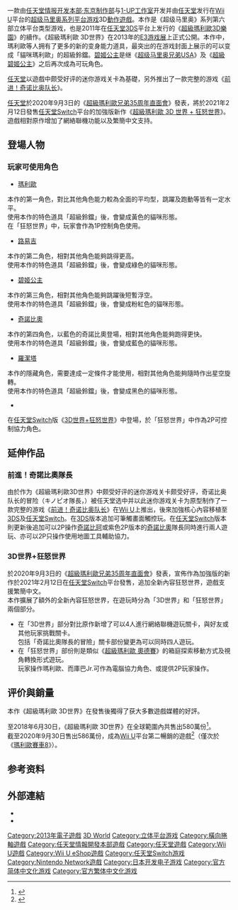 {{distinguish|超級瑪利歐世界}}
{{For|[[任天堂Switch|任天堂Switch]]版本的'''狂怒世界'''部分|超級瑪利歐3D世界+狂怒世界}}
{{NoteTA
|G1=Games
|G2=Mario
|1=zh-hk:瑪利歐;zh-tw:瑪利歐;zh-cn:马力欧;
|2=zh-hk:碧姫公主;zh-tw:碧姫公主;zh-cn:桃花公主;
}}
{{Infobox VG
|title= 超級瑪利歐3D世界
|japanese= スーパーマリオ 3Dワールド
|english= Super Mario 3D World
|image= File:Super Mario 3D World.jpg
|caption= Wii U北美版封面
|developer= [[任天堂情報開發本部|任天堂情報開發本部东京制作部]]<br>[[1-UP工作室|1-UP工作室]]
|publisher= [[任天堂|任天堂]]
|distributor= 
|director = 林田宏一<ref>{{cite web|url=http://www.ign.com/articles/2013/06/11/e3-2013-why-nintendo-didnt-make-mario-galaxy-3 |title=E3 2013: Why Nintendo Didn't Make Mario Galaxy 3 |publisher=IGN |date= |accessdate=2014-05-24}}</ref>、元仓健太<ref>{{cite web|url=http://www.nintendo.co.jp/wiiu/interview/ardj/vol1/index.html |title=社長が訊く『スーパーマリオ ３Ｄワールド』 |publisher=Nintendo |date= |accessdate=2014-05-24}}</ref>
|producer = [[小泉歡晃|小泉歡晃]]
|composer = 横田真人、{{lj|峰岸透}}<br>岩田恭明<ref>{{cite web|url=http://www.destructoid.com/super-mario-3d-world-composers-talks-cats-dogs-and-more-264473.phtml |title=Super Mario 3D World composers talk cats, dogs, and more |publisher=Destructoid |date= |accessdate=2014-05-24}}</ref>、[[近藤浩治|近藤浩治]]<ref>{{cite web|url=http://www.destructoid.com/super-mario-3d-world-reunites-mario-galaxy-composers-256073.phtml|title=Super Mario 3D World reunites Mario Galaxy composers|publisher=Destructoid|first=Jayson|last=Napolitano|accessdate=2014-05-24}}</ref>
|designer= 
|series= [[超級瑪利歐系列|超級瑪利歐系列]]
|engine= 
|released='''Wii U'''{{Vgrelease|JP|2013年11月21日|NA|2013年11月22日|EU|2013年11月29日}}'''任天堂Switch'''{{vgr|WW|2021年2月12日}}
|genre= [[平台游戏|平台]]
|modes= [[单人游戏|单人]]、[[多人游戏|多人]]（2～4人）
|platforms= [[Wii_U|Wii U]]、[[任天堂Switch|任天堂Switch]]（[[超級瑪利歐3D世界+狂怒世界|+狂怒世界]]）
}}

{{Vgname|超級瑪利歐 3D世界|ja=スーパーマリオ 3Dワールド|en=Super Mario 3D World}}一款由[[任天堂情报开发本部|任天堂情报开发本部·东京制作部]]与[[1-UP工作室|1-UP工作室]]开发并由[[任天堂|任天堂]]发行在[[Wii_U|Wii U]]平台的[[超级马里奥系列|超级马里奥系列]][[平台动作游戏|平台游戏]]3D[[動作遊戲|動作遊戲]]。本作是《超级马里奥》系列第六部立体平台类型游戏，也是2011年在[[任天堂3DS|任天堂3DS]]平台上发行的《[[超級瑪利歐3D樂園|超級瑪利歐3D樂園]]》的續作。《超級瑪利歐 3D世界》在2013年的[[E3游戏展|E3游戏展]]上正式公開。本作中，瑪利歐等人拥有了更多的新的变身能力道具，最突出的在游戏封面上展示的可以变成「貓咪瑪利歐」的超級鈴鐺。[[碧姬公主|碧姬公主]]是继《[[超级马里奥兄弟USA|超级马里奥兄弟USA]]》及《[[超級碧姬公主|超級碧姬公主]]》之后再次成為可玩角色。

[[任天堂|任天堂]]以遊戲中颇受好评的迷你游戏关卡為基礎，另外推出了一款完整的游戏《[[前进！奇诺比奥队长|前进！奇诺比奥队长]]》。

[[任天堂|任天堂]]於2020年9月3日的《[[任天堂直面会|超級瑪利歐兄弟35周年直面會]]》發表，將於2021年2月12日發售[[任天堂Switch|任天堂Switch]]平台的加強版新作《[[超級瑪利歐3D世界+狂怒世界|超級瑪利歐 3D 世界 + 狂怒世界]]》。遊戲相對原作增加了網絡聯機功能以及繁簡中文支持。

== 登場人物 ==
=== 玩家可使用角色 ===
*[[瑪利歐|瑪利歐]] {{lang|ja|（Mario マリオ）}}
本作的第一角色，對比其他角色能力較為全面的平均型，跳躍及跑動等皆有一定水平。<br>
使用本作的特色道具「超級鈴鐺」後，會變成黃色的貓咪形態。<br>
在「狂怒世界」中，玩家會作為1P控制角色使用。
*[[路易吉|路易吉]] {{lang|ja|（Luigi ルイージ）}}
本作的第二角色，相對其他角色能夠跳得更高。<br>
使用本作的特色道具「超級鈴鐺」後，會變成綠色的貓咪形態。
*[[碧姬公主|碧姬公主]] {{lang|ja|（Princess Peach ピーチ姫）}}
本作的第三角色，相對其他角色能夠跳躍後短暫浮空。<br>
使用本作的特色道具「超級鈴鐺」後，會變成粉紅色的貓咪形態。
*[[奇諾比奧|奇諾比奧]] {{lang|ja|（Toad/Kinopio キノピオ）}}
本作的第四角色，以藍色的奇諾比奧登場，相對其他角色能夠跑得更快。<br>
使用本作的特色道具「超級鈴鐺」後，會變成藍色的貓咪形態。
*[[羅潔塔|羅潔塔]] {{lang|ja|（Rosalina/Rosetta ロゼッタ）}}
本作的隱藏角色，需要達成一定條件才能使用，相對其他角色能夠隨時作出星空旋轉。<br>
使用本作的特色道具「超級鈴鐺」後，會變成黑色的貓咪形態。
*{{le|庫巴Jr.|Bowser Jr.}} {{lang|ja|（Bowser Jr./Koopa Jr. クッパ Jr.）}}
在[[任天堂Switch|任天堂Switch]]版《[[超級瑪利歐3D世界+狂怒世界|3D世界+狂怒世界]]》中登場，於「狂怒世界」中作為2P可控制協力角色。

== 延伸作品 ==
=== 前進！奇諾比奧隊長 ===
{{main|前进！奇诺比奥队长}}

由於作为《超級瑪利歐3D世界》中颇受好评的迷你游戏关卡颇受好评，奇诺比奥队长的冒险（キノピオ隊長，{{lang|en|Captain Toad}}）被任天堂选中并以此迷你游戏关卡为原型制作了一款完整的游戏《[[前进！奇诺比奥队长|前进！奇诺比奥队长]]》在[[Wii_U|Wii U]]上推出，後來加強核心內容移植至[[3DS|3DS]]及[[任天堂Switch|任天堂Switch]]。在[[3DS|3DS]]版本追加可筆觸畫面觸控玩。在[[任天堂Switch|任天堂Switch]]版本則更新後追加可以2P操作[[奇諾比珂|奇諾比珂]]或紫色2P版本的[[奇諾比奧|奇諾比奧]]隊長同時進行兩人遊玩、亦可以2P只操作使用地圖工具輔助協力。

=== 3D世界+狂怒世界 ===
{{main|超級瑪利歐3D世界+狂怒世界}}

於2020年9月3日的《[[任天堂直面会|超級瑪利歐兄弟35周年直面會]]》發表，宣佈作為加強版的新作{{Vgname|超級瑪利歐 3D世界 + 狂怒世界|ja=スーパーマリオ 3Dワールド ＋ フューリーワールド|en=Super Mario 3D World + Bowser's Fury}}於2021年2月12日在[[任天堂Switch|任天堂Switch]]平台發售，追加全新內容狂怒世界，遊戲支援繁簡中文。<br>本作擴展了額外的全新內容狂怒世界，在遊玩時分為「3D世界」和「狂怒世界」兩個部分。
*在「3D世界」部分對比原作新增了可以4人進行網絡聯機遊玩關卡，與好友或其他玩家挑戰關卡。<br>包括「奇諾比奧隊長的冒險」關卡部份變更為可以同時四人遊玩。
*在「狂怒世界」部份則是類似《[[超级马里奥_奥德赛|超級瑪利歐 奧德賽]]》的箱庭探索移動方式及視角轉換形式遊玩。<br>玩家操作瑪利歐、而庫巴Jr.可作為電腦協力角色、或提供2P玩家操作。

== 评价與銷量 ==
本作《超級瑪利歐 3D世界》在發售後獨得了获大多數遊戲媒體的好評。

至2018年6月30日，《超級瑪利歐 3D世界》在全球範圍內共售出580萬份<ref name="nintendoirSoftwareWiiU">{{cite web|url=https://www.nintendo.co.jp/ir/finance/software/wiiu.html|title=T株主・投資家向け情報：業績・財務情報 - 主要タイトル販売実績 Wii U専用ソフト|publisher=Nintendo|date=March 31, 2019|accessdate=2017-05-21|archive-date=2018-07-08|archive-url=https://web.archive.org/web/20180708185033/https://www.nintendo.co.jp/ir/finance/software/wiiu.html|dead-url=no}}</ref>。<br>截至2020年9月30日售出586萬份，成為[[Wii_U|Wii U]]平台第二暢銷的遊戲<ref>{{Cite web|title=IR Information : Financial Data - Top Selling Title Sales Units - Wii U Software|url=http://www.nintendo.co.jp/ir/en/finance/software/wiiu.html|accessdate=2021-01-20|work=Nintendo Co., Ltd.|language=en}}</ref>（僅次於《[[瑪利歐賽車8|瑪利歐賽車8]]》）。

== 参考资料 ==
{{reflist}}

== 外部連結 ==
*{{ja}}{{Official|http://www.nintendo.co.jp/wiiu/ardj/#}}
*{{en}}{{Official|http://supermario3dworld.nintendo.com/}}

{{瑪利歐系列}}

{{DEFAULTSORT:Super Mario 3D World}}
[[Category:2013年電子遊戲|Category:2013年電子遊戲]]
[[Category:超级马力欧系列电子游戏|3D World]]
[[Category:立体平台游戏|Category:立体平台游戏]]
[[Category:橫向捲軸遊戲|Category:橫向捲軸遊戲]]
[[Category:任天堂情報開發本部遊戲|Category:任天堂情報開發本部遊戲]]
[[Category:任天堂遊戲|Category:任天堂遊戲]]
[[Category:Wii_U遊戲|Category:Wii U遊戲]]
[[Category:Wii_U_eShop遊戲|Category:Wii U eShop遊戲]]
[[Category:任天堂Switch游戏|Category:任天堂Switch游戏]]
[[Category:Nintendo_Network遊戲|Category:Nintendo Network遊戲]]
[[Category:日本开发电子游戏|Category:日本开发电子游戏]]
[[Category:官方简体中文化游戏|Category:官方简体中文化游戏]]
[[Category:官方繁体中文化游戏|Category:官方繁体中文化游戏]]